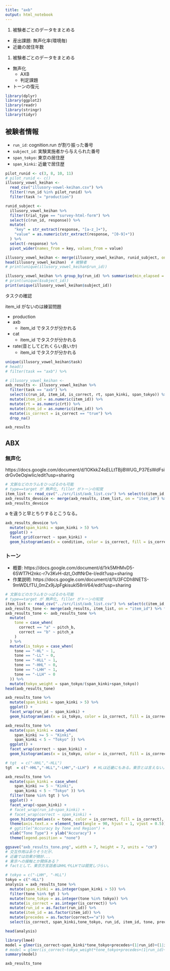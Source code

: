 ```yaml
---
title: "axb"
output: html_notebook
---
```


1. 被験者ごとのデータをまとめる
  * 産出課題: 無声化率(環境毎)
  * 近畿の居住年数
1. 被験者ごとのデータをまとめる
  * 無声化
    * AXB
    * 判定課題
  * トーンの復元

```r
library(dplyr)
library(ggplot2)
library(readr)
library(stringr)
library(tidyr)
```

## 被験者情報

* `run_id`: cognition.run が割り振った番号
* `subject_id`: 実験実施者から与えられた番号
* `span_tokyo`: 東京の居住歴
* `span_kinki`: 近畿で居住歴

```r
pilot_runid <- c(3, 8, 10, 11)
# pilot_runid <- c()
illusory_vowel_keihan <-
  read_csv("illusory-vowel-keihan.csv") %>%
  filter(!run_id %in% pilot_runid) %>%
  filter(task != "production")

runid_subject <-
  illusory_vowel_keihan %>%
  filter(trial_type == "survey-html-form") %>%
  select(c(run_id, response)) %>%
  mutate(
    "key" = str_extract(response, "[a-z_]+"),
    "value" = as.numeric(str_extract(response, "[0-9]+"))
  ) %>%
  select(-response) %>%
  pivot_wider(names_from = key, values_from = value)

illusory_vowel_keihan <- merge(illusory_vowel_keihan, runid_subject, on = "item_id")
head(illusory_vowel_keihan)  # 被験者
# print(unique(illusory_vowel_keihan$run_id))

illusory_vowel_keihan %>% group_by(run_id) %>% summarise(min_elapsed = max(time_elapsed)/1000/60) %>% print
# print(unique($subject_id))
print(unique(illusory_vowel_keihan$subject_id))
```

タスクの確認

item_id がないのは練習問題

* production
* axb
  * item_id でタスクが分かれる
* cat
  * item_id でタスクが分かれる
* rate(音としてどれくらい良いか)
  * item_id でタスクが分かれる

```r
unique(illusory_vowel_keihan$task)
# head()
# filter(task == "axb") %>%
```

```r
# illusory_vowel_keihan <-
axb_results <- illusory_vowel_keihan %>%
  filter(task == "axb") %>%
  select(c(run_id, item_id, is_correct, rt, span_kinki, span_tokyo)) %>%
  mutate(item_id = as.numeric(item_id)) %>%
  mutate(rt = as.numeric(rt)) %>%
  mutate(item_id = as.numeric(item_id)) %>%
  mutate(is_correct = is_correct == "true") %>%
  drop_na()

axb_results
```

## ABX

### 無声化

https://docs.google.com/document/d/1OKkkZ4sELLtTBjiBWUG_P37EsWdFsidrGv0eOqiwIic/edit?usp=sharing

```r
# 文脈などのカラムをひっぱるのも可能
# type==target が 無声化, filler がトーンの知覚
item_list <- read_csv("../src/list/axb_list.csv") %>% select(c(item_id, type, condition, correct))
axb_results_devoice <- merge(axb_results, item_list, on = "item_id") %>% filter(type == "target")
axb_results_devoice
```

a を違うと早とちりするとこうなる。

```r
axb_results_devoice %>%
  mutate(span_kinki = span_kinki > 5) %>%
  ggplot() +
  facet_grid(correct ~ span_kinki) +
  geom_histogram(aes(x = condition, color = is_correct, fill = is_correct), stat = "count", position = "fill")
```

### トーン

- 概要: https://docs.google.com/document/d/1rk5MHMvD5-6SWT7H2nkc-r7v3KvH-dzt_OdftNrDe-I/edit?usp=sharing
- 作業説明: https://docs.google.com/document/d/1U3FCDh8NETS-9mWDLfTU_0mZx9jJpFgkisukI58nV64/edit?usp=sharing

```r
# 文脈などのカラムをひっぱるのも可能
# type==target が 無声化, filler がトーンの知覚
item_list <- read_csv("../src/list/axb_list.csv") %>% select(c(item_id, type, correct, pitch_a, pitch_b))
axb_results_tone <- merge(axb_results, item_list, on = "item_id") %>% filter(type != "target")
axb_results_tone <- axb_results_tone %>%
  mutate(
    tone = case_when(
      correct == "a" ~ pitch_b,
      correct == "b" ~ pitch_a
    )
  ) %>%
  mutate(is_tokyo = case_when(
    tone == "-HL" ~ 1,
    tone == "-LL" ~ 0,
    tone == "-HLL" ~ 1,
    tone == "-HHL" ~ 0,
    tone == "-LHH" ~ 1,
    tone == "-LLH" ~ 0
  )) %>% 
  mutate(tokyo_weight = span_tokyo/(span_kinki+span_tokyo))
head(axb_results_tone)
```

```r
axb_results_tone %>%
  mutate(span_kinki = span_kinki > 5) %>%
  ggplot() +
  facet_wrap(run_id ~ span_kinki) +
  geom_histogram(aes(x = is_tokyo, color = is_correct, fill = is_correct), stat = "count", position = "fill")
```

```r
axb_results_tone %>%
  mutate(span_kinki = case_when(
    span_kinki >= 5 ~ "Kinki",
    span_kinki < 5 ~ "Tokyo" )) %>% 
  ggplot() +
  facet_wrap(correct ~ span_kinki) +
  geom_histogram(aes(x = is_tokyo, color = is_correct, fill = is_correct), stat = "count", position = "fill")
```

```r
# tgt  = c("-HHL","-HLL")
tgt  = c("-HHL","-HLL","-LHH","-LLH")  # HLは近畿にもある。東京とは言えない。

axb_results_tone %>%
  mutate(span_kinki = case_when(
    span_kinki >= 5 ~ "Kinki",
    span_kinki < 5 ~ "Tokyo" )) %>% 
  filter(tone %in% tgt ) %>%
  ggplot() +
  facet_wrap(~span_kinki) +
  # facet_wrap(run_id~span_kinki) +
  # facet_wrap(correct ~ span_kinki) +
  geom_histogram(aes(x = tone, color = is_correct, fill = is_correct), stat = "count", position = "fill") +
  theme(axis.text.x = element_text(angle = 90, hjust = 1, vjust = 0.5)) +
  # ggtitle("Accuracy by Tone and Region") +
  xlab("Tone Type") + ylab("Accuracy") +
  theme(legend.position = "none")

ggsave("axb_results_tone.png", width = 7, height = 7, units = "cm")
# 交互作用はありそうだが、
# 近畿では効果が微妙...
# 東京への接触とか関係ある？
# factとして、東京方言話者はHHLやLLHでは錯覚しづらい。
```
```r
# tokyo = c("-LHH", "-HLL")
tokyo = c("-HLL")
analysis = axb_results_tone %>%
  mutate(span_kinki = as.integer(span_kinki > 5)) %>%
  filter(tone %in% tgt ) %>% 
  mutate(tone_tokyo = as.integer(tone %in% tokyo)) %>% 
  mutate(is_correct = as.integer(is_correct)) %>% 
  mutate(run_id = as.factor(run_id)) %>% 
  mutate(item_id = as.factor(item_id)) %>% 
  mutate(precedes = as.factor(correct=="a")) %>% 
  select(is_correct, span_kinki,tone_tokyo, run_id, item_id, tone, precedes, is_tokyo, tokyo_weight) 

head(analysis)
```

```r
library(lme4)
model = glmer(is_correct~span_kinki*tone_tokyo+precedes+(1|run_id)+(1|item_id), data=analysis, family=binomial)
# model = glmer(is_correct~tokyo_weight*tone_tokyo+precedes+(1|run_id)+(1|item_id), data=analysis, family=binomial)
summary(model)
```

```r
axb_results_tone 
```

